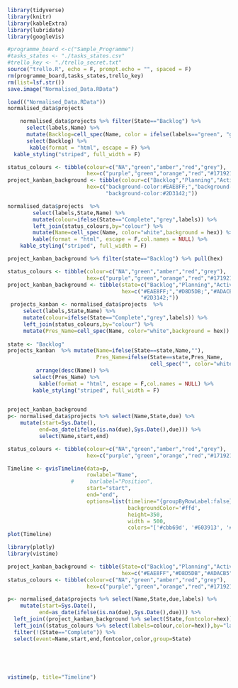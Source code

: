 ```r
library(tidyverse)
library(knitr)
library(kableExtra)
library(lubridate)
library(googleVis)
```


```r
#programme_board <-c("Sample_Programme")
#tasks_states <- "./tasks_states.csv"
#trello_key <- "./trello_secret.txt"
source("trello.R", echo = F, prompt.echo = "", spaced = F)
rm(programme_board,tasks_states,trello_key)
rm(list=lsf.str())
save.image("Normalised_Data.RData")
```


```r
load(("Normalised_Data.RData"))
normalised_data$projects
```
```r
    normalised_data$projects %>% filter(State=="Backlog") %>%
      select(labels,Name) %>%
      mutate(Backlog=cell_spec(Name, color = ifelse(labels=="green", "green", "purple"))) %>%
      select(Backlog) %>%
       kable(format = "html", escape = F) %>%
  kable_styling("striped", full_width = F)
```



```r

status_colours <- tibble(colour=c("NA","green","amber","red","grey"),
                         hex=c("purple","green","orange","red","#171921"))
project_kanban_background <- tibble(colour=c("Backlog","Planning","Active","Complete"),
                         hex=c("background-color:#EAE8FF;","background-color:#D8D5DB;","background-color:#ADACB5;",
                               "background-color:#2D3142;"))

normalised_data$projects  %>%
        select(labels,State,Name) %>%
        mutate(colour=ifelse(State=="Complete","grey",labels)) %>%
        left_join(status_colours,by="colour") %>%
        mutate(Name=cell_spec(Name, color="white",background = hex)) %>% select(Name) %>%
        kable(format = "html", escape = F,col.names = NULL) %>%
    kable_styling("striped", full_width = F)
```


```r
project_kanban_background %>% filter(state=="Backlog") %>% pull(hex)
```


```r

status_colours <- tibble(colour=c("NA","green","amber","red","grey"),
                         hex=c("purple","green","orange","red","#171921"))
project_kanban_background <- tibble(state=c("Backlog","Planning","Active","Complete"),
                                    hex=c("#EAE8FF;","#D8D5DB;","#ADACB5;",
                                          "#2D3142;"))
 projects_kanban <- normalised_data$projects  %>%
     select(labels,State,Name) %>%
     mutate(colour=ifelse(State=="Complete","grey",labels)) %>%
     left_join(status_colours,by="colour") %>%
     mutate(Pres_Name=cell_spec(Name, color="white",background = hex))    
   
state <- "Backlog"
projects_kanban  %>% mutate(Name=ifelse(State==state,Name,""),
                            Pres_Name=ifelse(State==state,Pres_Name,
                                             cell_spec("", color="white",background = (project_kanban_background %>% filter(state=="Backlog") %>% pull(hex))))) %>%
         arrange(desc(Name)) %>% 
        select(Pres_Name) %>%
          kable(format = "html", escape = F,col.names = NULL) %>%
        kable_styling("striped", full_width = F)
   
```



```r

project_kanban_background
p<- normalised_data$projects %>% select(Name,State,due) %>% 
    mutate(start=Sys.Date(),
          end=as_date(ifelse(is.na(due),Sys.Date(),due))) %>%
          select(Name,start,end)

status_colours <- tibble(colour=c("NA","green","amber","red","grey"),
                         hex=c("purple","green","orange","red","#171921"))

Timeline <- gvisTimeline(data=p, 
                         rowlabel="Name",
                    #     barlabel="Position",
                         start="start", 
                         end="end",
                         options=list(timeline="{groupByRowLabel:false}",
                                      backgroundColor='#ffd', 
                                      height=350,
                                      width = 500,
                                      colors="['#cbb69d', '#603913', '#c69c6e']"))
plot(Timeline)

```



```r
library(plotly)
library(vistime)

project_kanban_background <- tibble(State=c("Backlog","Planning","Active","Complete"),
                                    hex=c("#EAE8FF","#D8D5DB","#ADACB5","#2D3142"))
status_colours <- tibble(colour=c("NA","green","amber","red","grey"),
                         hex=c("purple","green","orange","red","#171921"))

p<- normalised_data$projects %>% select(Name,State,due,labels) %>% 
    mutate(start=Sys.Date(),
          end=as_date(ifelse(is.na(due),Sys.Date(),due))) %>%
  left_join((project_kanban_background %>% select(State,fontcolor=hex)),by="State") %>%
  left_join((status_colours %>% select(labels=colour,color=hex)),by="labels") %>%
  filter(!(State=="Complete")) %>%
  select(event=Name,start,end,fontcolor,color,group=State) 
  


          

vistime(p, title="Timeline")
```

